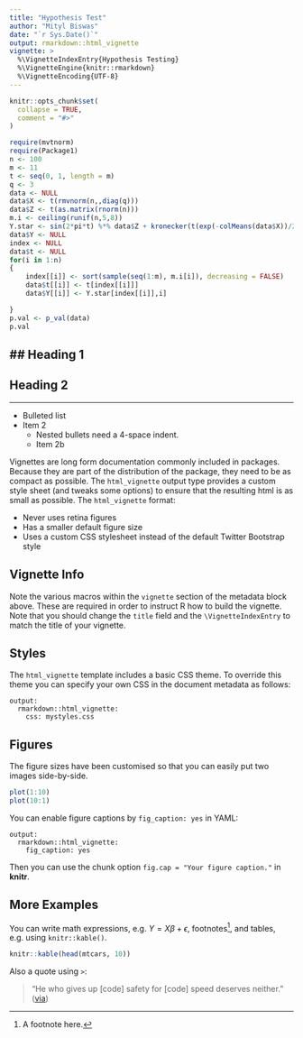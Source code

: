 ```yaml
---
title: "Hypothesis Test"
author: "Mityl Biswas"
date: "`r Sys.Date()`"
output: rmarkdown::html_vignette
vignette: >
  %\VignetteIndexEntry{Hypothesis Testing}
  %\VignetteEngine{knitr::rmarkdown}
  %\VignetteEncoding{UTF-8}
---
```


```r
knitr::opts_chunk$set(
  collapse = TRUE,
  comment = "#>"
)
```
```r
require(mvtnorm)
require(Package1)
n <- 100
m <- 11
t <- seq(0, 1, length = m)
q <- 3
data <- NULL
data$X <- t(rmvnorm(n,,diag(q)))
data$Z <- t(as.matrix(rnorm(n)))
m.i <- ceiling(runif(n,5,8))
Y.star <- sin(2*pi*t) %*% data$Z + kronecker(t(exp(-colMeans(data$X))/2),t) + matrix(rnorm(n*m), m)
data$Y <- NULL
index <- NULL
data$t <- NULL
for(i in 1:n)
{
    index[[i]] <- sort(sample(seq(1:m), m.i[i]), decreasing = FALSE)
    data$t[[i]] <- t[index[[i]]]
    data$Y[[i]] <- Y.star[index[[i]],i]

}
p.val <- p_val(data)
p.val

```
## Heading 1
----
## Heading 2
  ****
  * Bulleted list
* Item 2
    * Nested bullets need a 4-space indent.
    * Item 2b


Vignettes are long form documentation commonly included in packages. Because they are part of the distribution of the package, they need to be as compact as possible. The `html_vignette` output type provides a custom style sheet (and tweaks some options) to ensure that the resulting html is as small as possible. The `html_vignette` format:

- Never uses retina figures
- Has a smaller default figure size
- Uses a custom CSS stylesheet instead of the default Twitter Bootstrap style

## Vignette Info

Note the various macros within the `vignette` section of the metadata block above. These are required in order to instruct R how to build the vignette. Note that you should change the `title` field and the `\VignetteIndexEntry` to match the title of your vignette.

## Styles

The `html_vignette` template includes a basic CSS theme. To override this theme you can specify your own CSS in the document metadata as follows:

    output: 
      rmarkdown::html_vignette:
        css: mystyles.css

## Figures

The figure sizes have been customised so that you can easily put two images side-by-side. 

```r
plot(1:10)
plot(10:1)
```

You can enable figure captions by `fig_caption: yes` in YAML:

    output:
      rmarkdown::html_vignette:
        fig_caption: yes

Then you can use the chunk option `fig.cap = "Your figure caption."` in **knitr**.

## More Examples

You can write math expressions, e.g. $Y = X\beta + \epsilon$, footnotes^[A footnote here.], and tables, e.g. using `knitr::kable()`.

```r
knitr::kable(head(mtcars, 10))
```

Also a quote using `>`:

> "He who gives up [code] safety for [code] speed deserves neither."
([via](https://twitter.com/hadleywickham/status/504368538874703872))
